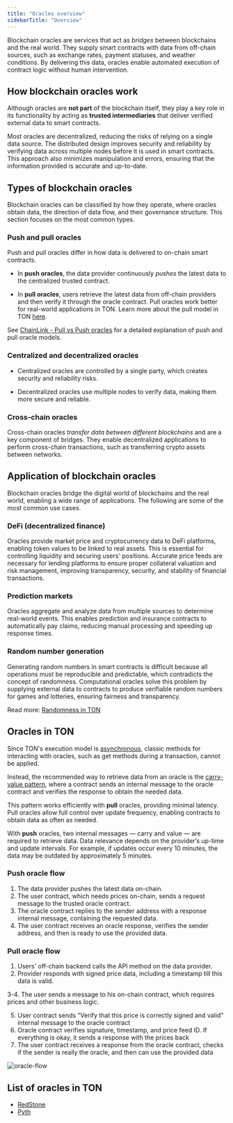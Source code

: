 ```yaml
---
title: "Oracles overview"
sidebarTitle: "Overview"
---
```


Blockchain oracles are services that act as _bridges_ between blockchains and the real world. They supply smart contracts with data from off-chain sources, such as exchange rates, payment statuses, and weather conditions. By delivering this data, oracles enable automated execution of contract logic without human intervention.

## How blockchain oracles work

Although oracles are **not part** of the blockchain itself, they play a key role in its functionality by acting as **trusted intermediaries** that deliver verified external data to smart contracts.

Most oracles are decentralized, reducing the risks of relying on a single data source. The distributed design improves security and reliability by verifying data across multiple nodes before it is used in smart contracts. This approach also minimizes manipulation and errors, ensuring that the information provided is accurate and up-to-date.

## Types of blockchain oracles

Blockchain oracles can be classified by how they operate, where oracles obtain data, the direction of data flow, and their governance structure. This section focuses on the most common types.

### Push and pull oracles

Push and pull oracles differ in how data is delivered to on-chain smart contracts.

- In **push oracles**, the data provider continuously _pushes_ the latest data to the centralized trusted contract.

- In **pull oracles**, users retrieve the latest data from off-chain providers and then verify it through the oracle contract. Pull oracles work better for real-world applications in TON. Learn more about the pull model in TON [here](#oracles-in-ton).

See [ChainLink - Pull vs Push oracles](https://chain.link/education-hub/pull-oracles-vs-push-oracles) for a detailed explanation of push and pull oracle models.

### Centralized and decentralized oracles

- Centralized oracles are controlled by a single party, which creates security and reliability risks.

- Decentralized oracles use multiple nodes to verify data, making them more secure and reliable.

### Cross-chain oracles

Cross-chain oracles _transfer data between different blockchains_ and are a key component of bridges. They enable decentralized applications to perform cross-chain transactions, such as transferring crypto assets between networks.

## Application of blockchain oracles

Blockchain oracles bridge the digital world of blockchains and the real world, enabling a wide range of applications. The following are some of the most common use cases.

### DeFi (decentralized finance)

Oracles provide market price and cryptocurrency data to DeFi platforms, enabling token values to be linked to real assets. This is essential for controlling liquidity and securing users' positions. Accurate price feeds are necessary for lending platforms to ensure proper collateral valuation and risk management, improving transparency, security, and stability of financial transactions.

### Prediction markets

Oracles aggregate and analyze data from multiple sources to determine real-world events. This enables prediction and insurance contracts to automatically pay claims, reducing manual processing and speeding up response times.

### Random number generation

Generating random numbers in smart contracts is difficult because all operations must be reproducible and predictable, which contradicts the concept of randomness. Computational oracles solve this problem by supplying external data to contracts to produce verifiable random numbers for games and lotteries, ensuring fairness and transparency.

Read more: [Randomness in TON](/contract-dev/random)

## Oracles in TON

Since TON's execution model is [asynchronous](/from-ethereum), classic methods for interacting with oracles, such as get methods during a transaction, cannot be applied.

Instead, the recommended way to retrieve data from an oracle is the [carry-value pattern](/contract-dev/carry-value), where a contract sends an internal message to the oracle contract and verifies the response to obtain the needed data.

This pattern works efficiently with **pull** oracles, providing minimal latency. Pull oracles allow full control over update frequency, enabling contracts to obtain data as often as needed.

With **push** oracles, two internal messages — carry and value — are required to retrieve data. Data relevance depends on the provider’s up-time and update intervals. For example, if updates occur every 10 minutes, the data may be outdated by approximately 5 minutes.

### Push oracle flow

1. The data provider pushes the latest data on-chain.
1. The user contract, which needs prices on-chain, sends a request message to the trusted oracle contract.
1. The oracle contract replies to the sender address with a response internal message, containing the requested data.
1. The user contract receives an oracle response, verifies the sender address, and then is ready to use the provided data.

### Pull oracle flow

1. Users' off-chain backend calls the API method on the data provider.
1. Provider responds with signed price data, including a timestamp till this data is valid.

3-4. The user sends a message to his on-chain contract, which requires prices and other business logic.

5. User contract sends "Verify that this price is correctly signed and valid" internal message to the oracle contract
5. Oracle contract verifies signature, timestamp, and price feed ID. If everything is okay, it sends a response with the prices back
5. The user contract receives a response from the oracle contract, checks if the sender is really the oracle, and then can use the provided data

![oracle-flow](/resources/images/oracles/oracle-flow.svg)

## List of oracles in TON

- [RedStone](/ecosystem/interoperability/oracles/redstone)
- [Pyth](/ecosystem/interoperability/oracles/pyth)
